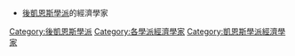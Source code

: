 *[[後凱恩斯學派|後凱恩斯學派]]的經濟學家
[[Category:後凱恩斯學派|Category:後凱恩斯學派]]
[[Category:各學派經濟學家|Category:各學派經濟學家]]
[[Category:凱恩斯學派經濟學家|Category:凱恩斯學派經濟學家]]